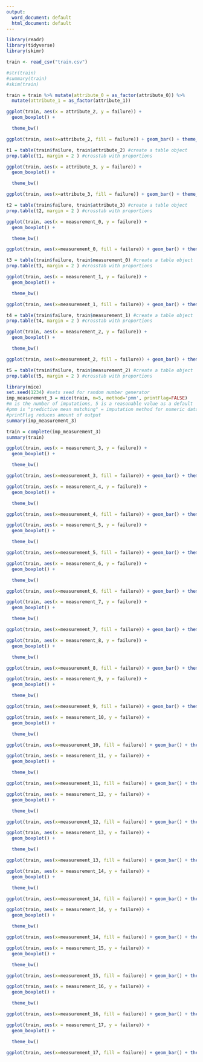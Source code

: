 ```yaml
---
output:
  word_document: default
  html_document: default
---
```

```r
library(readr)
library(tidyverse)
library(skimr)
```

```r
train <- read_csv("train.csv")
```

```r
#str(train)
#summary(train)
#skim(train)
```

```r
train = train %>% mutate(attribute_0 = as_factor(attribute_0)) %>%
  mutate(attribute_1 = as_factor(attribute_1)) 

```

```r
ggplot(train, aes(x = attribute_2, y = failure)) + 
  geom_boxplot() + 

  theme_bw() 
```

```r
ggplot(train, aes(x=attribute_2, fill = failure)) + geom_bar() + theme_bw()
```

```r
t1 = table(train$failure, train$attribute_2) #create a table object
prop.table(t1, margin = 2 ) #crosstab with proportions
```

```r
ggplot(train, aes(x = attribute_3, y = failure)) + 
  geom_boxplot() + 

  theme_bw() 

ggplot(train, aes(x=attribute_3, fill = failure)) + geom_bar() + theme_bw()

t2 = table(train$failure, train$attribute_3) #create a table object
prop.table(t2, margin = 2 ) #crosstab with proportions
```
```r
ggplot(train, aes(x = measurement_0, y = failure)) + 
  geom_boxplot() + 

  theme_bw() 

ggplot(train, aes(x=measurement_0, fill = failure)) + geom_bar() + theme_bw()

t3 = table(train$failure, train$measurement_0) #create a table object
prop.table(t3, margin = 2 ) #crosstab with proportions
```
```r
ggplot(train, aes(x = measurement_1, y = failure)) + 
  geom_boxplot() + 

  theme_bw() 

ggplot(train, aes(x=measurement_1, fill = failure)) + geom_bar() + theme_bw()

t4 = table(train$failure, train$measurement_1) #create a table object
prop.table(t4, margin = 2 ) #crosstab with proportions
```

```r
ggplot(train, aes(x = measurement_2, y = failure)) + 
  geom_boxplot() + 

  theme_bw() 

ggplot(train, aes(x=measurement_2, fill = failure)) + geom_bar() + theme_bw()

t5 = table(train$failure, train$measurement_2) #create a table object
prop.table(t5, margin = 2 ) #crosstab with proportions
```

```r
library(mice)
set.seed(1234) #sets seed for random number generator
imp_measurement_3 = mice(train, m=5, method='pmm', printFlag=FALSE)
#m is the number of imputations, 5 is a reasonable value as a default
#pmm is "predictive mean matching" = imputation method for numeric data
#printFlag reduces amount of output
summary(imp_measurement_3)
```
```r
train = complete(imp_measurement_3) 
summary(train)
```

```r
ggplot(train, aes(x = measurement_3, y = failure)) + 
  geom_boxplot() + 

  theme_bw() 

ggplot(train, aes(x=measurement_3, fill = failure)) + geom_bar() + theme_bw()


```

```r
ggplot(train, aes(x = measurement_4, y = failure)) + 
  geom_boxplot() + 

  theme_bw() 

ggplot(train, aes(x=measurement_4, fill = failure)) + geom_bar() + theme_bw()


```

```r
ggplot(train, aes(x = measurement_5, y = failure)) + 
  geom_boxplot() + 

  theme_bw() 

ggplot(train, aes(x=measurement_5, fill = failure)) + geom_bar() + theme_bw()


```
```r
ggplot(train, aes(x = measurement_6, y = failure)) + 
  geom_boxplot() + 

  theme_bw() 

ggplot(train, aes(x=measurement_6, fill = failure)) + geom_bar() + theme_bw()


```

```r
ggplot(train, aes(x = measurement_7, y = failure)) + 
  geom_boxplot() + 

  theme_bw() 

ggplot(train, aes(x=measurement_7, fill = failure)) + geom_bar() + theme_bw()


```

```r
ggplot(train, aes(x = measurement_8, y = failure)) + 
  geom_boxplot() + 

  theme_bw() 

ggplot(train, aes(x=measurement_8, fill = failure)) + geom_bar() + theme_bw()


```

```r
ggplot(train, aes(x = measurement_9, y = failure)) + 
  geom_boxplot() + 

  theme_bw() 

ggplot(train, aes(x=measurement_9, fill = failure)) + geom_bar() + theme_bw()


```

```r
ggplot(train, aes(x = measurement_10, y = failure)) + 
  geom_boxplot() + 

  theme_bw() 

ggplot(train, aes(x=measurement_10, fill = failure)) + geom_bar() + theme_bw()


```

```r
ggplot(train, aes(x = measurement_11, y = failure)) + 
  geom_boxplot() + 

  theme_bw() 

ggplot(train, aes(x=measurement_11, fill = failure)) + geom_bar() + theme_bw()


```
```r
ggplot(train, aes(x = measurement_12, y = failure)) + 
  geom_boxplot() + 

  theme_bw() 

ggplot(train, aes(x=measurement_12, fill = failure)) + geom_bar() + theme_bw()


```
```r
ggplot(train, aes(x = measurement_13, y = failure)) + 
  geom_boxplot() + 

  theme_bw() 

ggplot(train, aes(x=measurement_13, fill = failure)) + geom_bar() + theme_bw()


```
```r
ggplot(train, aes(x = measurement_14, y = failure)) + 
  geom_boxplot() + 

  theme_bw() 

ggplot(train, aes(x=measurement_14, fill = failure)) + geom_bar() + theme_bw()


```

```r
ggplot(train, aes(x = measurement_14, y = failure)) + 
  geom_boxplot() + 

  theme_bw() 

ggplot(train, aes(x=measurement_14, fill = failure)) + geom_bar() + theme_bw()


```
```r
ggplot(train, aes(x = measurement_15, y = failure)) + 
  geom_boxplot() + 

  theme_bw() 

ggplot(train, aes(x=measurement_15, fill = failure)) + geom_bar() + theme_bw()


```

```r
ggplot(train, aes(x = measurement_16, y = failure)) + 
  geom_boxplot() + 

  theme_bw() 

ggplot(train, aes(x=measurement_16, fill = failure)) + geom_bar() + theme_bw()


```

```r
ggplot(train, aes(x = measurement_17, y = failure)) + 
  geom_boxplot() + 

  theme_bw() 

ggplot(train, aes(x=measurement_17, fill = failure)) + geom_bar() + theme_bw()


```

